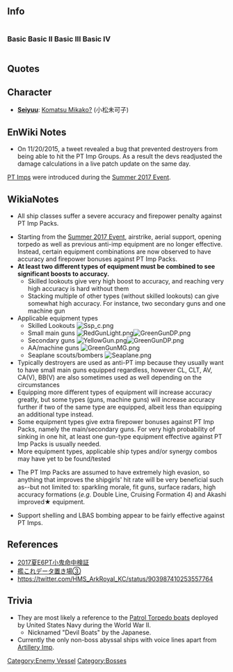 ==Info==
<div style="display: inline-block;">
===Basic===
{{EnemyShipInfoKai|PT Imp Pack/|los=auto|los_max=auto|evasion=auto|evasion_max=auto|asw=auto|asw_max=auto}}
</div>

<div style="display: inline-block;">
===Basic II===
{{EnemyShipInfoKai|PT Imp Pack/II|los=auto|los_max=auto|evasion=auto|evasion_max=auto|asw=auto|asw_max=auto}}
</div>

<div style="display: inline-block;">
===Basic III===
{{EnemyShipInfoKai|PT Imp Pack/III|los=auto|los_max=auto|evasion=auto|evasion_max=auto|asw=auto|asw_max=auto}}
</div>

<div style="display: inline-block;">
===Basic IV===
{{EnemyShipInfoKai|PT Imp Pack/IV|los=auto|los_max=auto|evasion=auto|evasion_max=auto|asw=auto|asw_max=auto}}
</div>

{{EnemyShipCategoriesKai|PT Imp Pack/}}

==Quotes==
{{Abyssquote
|開幕前 =None
|EN1 =
|Note1 =
|砲撃 =キャッハハ…キャハハッキャッ……キャハハ…
|EN0 =Kyahaha... Kyahaha kya... kyahaha... 
|Note0 = 
|EN2 =Iiig...!  Iiiiig....! 
|Note2 =
|EN3 = 
|Note3 = 
|Clip1 = |Clip0 ={{Audio|file=PT Imps Attack.ogg}} |Clip3 = |Clip2 ={{Audio|file=PT Imps Damaged.ogg}} |被弾 = イ゛イ゛ッ…！　イ゛ィーッ……！|昼戦終了時 = None}}
== Character ==
* '''[[Glossary#List of Vessels by Japanese Voice Actresses|Seiyuu]]''': [http://myanimelist.net/people/10071/Mikako_Komatsu Komatsu Mikako?] (小松未可子)

==EnWiki Notes==
*On 11/20/2015, a tweet revealed a bug that prevented destroyers from being able to hit the PT Imp Groups. As a result the devs readjusted the damage calculations in a live patch update on the same day.
[[PT Imp Group|PT Imps]] were introduced during the [[Summer 2017 Event]]. 

{{Anti-PT Imp Setups|uncollapsed=true}}

==WikiaNotes==
<!--* [[Fall 2015 Event]].-->
* All ship classes suffer a severe accuracy and firepower penalty against PT Imp Packs.
<!--** Before Nov20 JST evening, the original mechanism that provided Destroyers with the appropriate accuracy and firepower bonus against PT Imp Packs was not properly implemented. It has since been reported as fixed. However, some players have claimed a decreased opening air strike accuracy and decreased seaplane effectiveness against them after the fix.-->
* Starting from the [[Summer 2017 Event]], airstrike, aerial support, opening torpedo as well as previous anti-imp equipment are no longer effective. Instead, certain equipment combinations are now observed to have accuracy and firepower bonuses against PT Imp Packs.
*'''At least two different types of equipment must be combined to see significant boosts to accuracy.'''
**Skilled lookouts give very high boost to accuracy, and reaching very high accuracy is hard without them
**Stacking multiple of other types (without skilled lookouts) can give somewhat high accuracy. For instance, two secondary guns and one machine gun
*Applicable equipment types
**Skilled Lookouts [[File:Ssp c.png]]
**Small main guns [[File:RedGunLight.png]][[File:GreenGunDP.png]]
**Secondary guns [[File:YellowGun.png]][[File:GreenGunDP.png]]
**AA/machine guns [[File:GreenGunMG.png]]
**Seaplane scouts/bombers [[File:Seaplane.png]]
*Typically destroyers are used as anti-PT imp because they usually want to have small main guns equipped regardless, however CL, CLT, AV, CA(V), BB(V) are also sometimes used as well depending on the circumstances
*Equipping more different types of equipment will increase accuracy greatly, but some types (guns, machine guns) will increase accuracy further if two of the same type are equipped, albeit less than equipping an additional type instead.
*Some equipment types give extra firepower bonuses against PT Imp Packs, namely the main/secondary guns. For very high probability of sinking in one hit, at least one gun-type equipment effective against PT Imp Packs is usually needed.
*More equipment types, applicable ship types and/or synergy combos may have yet to be found/tested

* The PT Imp Packs are assumed to have extremely high evasion, so anything that improves the shipgirls' hit rate will be very beneficial such as--but not limited to: sparkling morale, fit guns, surface radars, high accuracy formations (''e.g.'' Double Line, Cruising Formation 4) and Akashi improved★ equipment.

*Support shelling and LBAS bombing appear to be fairly effective against PT Imps.

==References==
*[https://docs.google.com/spreadsheets/d/1WIBUiIsj2yrhxvX4i4lVZHiZreibxPonkMeo98dq_fw/edit#gid=0 2017夏E6PT小鬼命中検証]
*[https://docs.google.com/spreadsheets/d/1Ns82Jb253Y6jSuMvrjWKLrkeUeYf8jb8hzc3-C5coEU/edit#gid=835338002 艦これデータ置き場③]
*https://twitter.com/HMS_ArkRoyal_KC/status/903987410253557764

==Trivia==
* They are most likely a reference to the [[:wikipedia:PT boat|Patrol Torpedo boats]] deployed by United States Navy during the World War II.
**Nicknamed "Devil Boats" by the Japanese.
* Currently the only non-boss abyssal ships with voice lines apart from [[Artillery Imp]].

{{Enemyshiplist}}
[[Category:Enemy Vessel]]
[[Category:Bosses]]